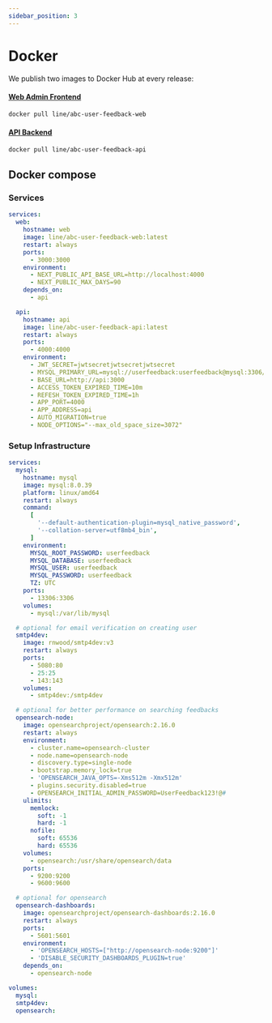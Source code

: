 ```yaml
---
sidebar_position: 3
---
```


# Docker

We publish two images to Docker Hub at every release:

#### [Web Admin Frontend](https://hub.docker.com/r/line/abc-user-feedback-web)

```bash
docker pull line/abc-user-feedback-web
```

#### [API Backend](https://hub.docker.com/r/line/abc-user-feedback-api)

```bash
docker pull line/abc-user-feedback-api
```

## Docker compose

### Services

```yaml
services:
  web:
    hostname: web
    image: line/abc-user-feedback-web:latest
    restart: always
    ports:
      - 3000:3000
    environment:
      - NEXT_PUBLIC_API_BASE_URL=http://localhost:4000
      - NEXT_PUBLIC_MAX_DAYS=90
    depends_on:
      - api

  api:
    hostname: api
    image: line/abc-user-feedback-api:latest
    restart: always
    ports:
      - 4000:4000
    environment:
      - JWT_SECRET=jwtsecretjwtsecretjwtsecret
      - MYSQL_PRIMARY_URL=mysql://userfeedback:userfeedback@mysql:3306/userfeedback
      - BASE_URL=http://api:3000
      - ACCESS_TOKEN_EXPIRED_TIME=10m
      - REFESH_TOKEN_EXPIRED_TIME=1h
      - APP_PORT=4000
      - APP_ADDRESS=api
      - AUTO_MIGRATION=true
      - NODE_OPTIONS="--max_old_space_size=3072"
```

### Setup Infrastructure

```yaml
services:
  mysql:
    hostname: mysql
    image: mysql:8.0.39
    platform: linux/amd64
    restart: always
    command:
      [
        '--default-authentication-plugin=mysql_native_password',
        '--collation-server=utf8mb4_bin',
      ]
    environment:
      MYSQL_ROOT_PASSWORD: userfeedback
      MYSQL_DATABASE: userfeedback
      MYSQL_USER: userfeedback
      MYSQL_PASSWORD: userfeedback
      TZ: UTC
    ports:
      - 13306:3306
    volumes:
      - mysql:/var/lib/mysql

  # optional for email verification on creating user
  smtp4dev:
    image: rnwood/smtp4dev:v3
    restart: always
    ports:
      - 5080:80
      - 25:25
      - 143:143
    volumes:
      - smtp4dev:/smtp4dev

  # optional for better performance on searching feedbacks
  opensearch-node:
    image: opensearchproject/opensearch:2.16.0
    restart: always
    environment:
      - cluster.name=opensearch-cluster
      - node.name=opensearch-node
      - discovery.type=single-node
      - bootstrap.memory_lock=true
      - 'OPENSEARCH_JAVA_OPTS=-Xms512m -Xmx512m'
      - plugins.security.disabled=true
      - OPENSEARCH_INITIAL_ADMIN_PASSWORD=UserFeedback123!@#
    ulimits:
      memlock:
        soft: -1
        hard: -1
      nofile:
        soft: 65536
        hard: 65536
    volumes:
      - opensearch:/usr/share/opensearch/data
    ports:
      - 9200:9200
      - 9600:9600

  # optional for opensearch
  opensearch-dashboards:
    image: opensearchproject/opensearch-dashboards:2.16.0
    restart: always
    ports:
      - 5601:5601
    environment:
      - 'OPENSEARCH_HOSTS=["http://opensearch-node:9200"]'
      - 'DISABLE_SECURITY_DASHBOARDS_PLUGIN=true'
    depends_on:
      - opensearch-node

volumes:
  mysql:
  smtp4dev:
  opensearch:
```
